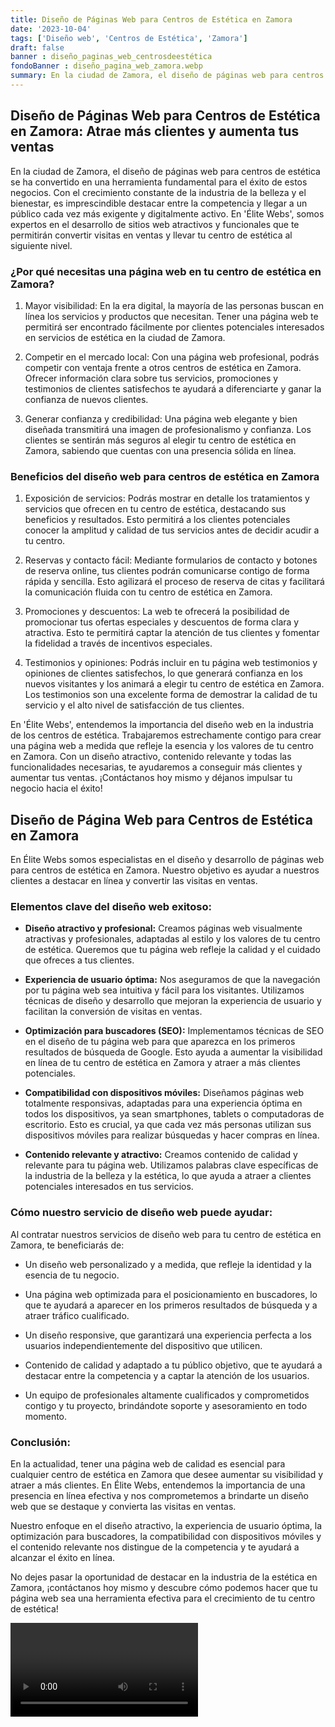 ```yaml
---
title: Diseño de Páginas Web para Centros de Estética en Zamora
date: '2023-10-04'
tags: ['Diseño web', 'Centros de Estética', 'Zamora']
draft: false
banner : diseño_paginas_web_centrosdeestética
fondoBanner : diseño_pagina_web_zamora.webp
summary: En la ciudad de Zamora, el diseño de páginas web para centros de estética se ha convertido en una herramienta fundamental para el éxito de estos negocios. Con el crecimiento constante de la industria de la belleza y el bienestar, es imprescindible destacar entre la competencia y llegar a un público cada vez más exigente y digitalmente activo. En 'Élite Webs', somos expertos en el desarrollo de sitios web atractivos y funcionales que te permitirán convertir visitas en ventas y llevar tu centro de estética al siguiente nivel.
---
```


## Diseño de Páginas Web para Centros de Estética en Zamora: Atrae más clientes y aumenta tus ventas

En la ciudad de Zamora, el diseño de páginas web para centros de estética se ha convertido en una herramienta fundamental para el éxito de estos negocios. Con el crecimiento constante de la industria de la belleza y el bienestar, es imprescindible destacar entre la competencia y llegar a un público cada vez más exigente y digitalmente activo. En 'Élite Webs', somos expertos en el desarrollo de sitios web atractivos y funcionales que te permitirán convertir visitas en ventas y llevar tu centro de estética al siguiente nivel.

### ¿Por qué necesitas una página web en tu centro de estética en Zamora?

1. Mayor visibilidad: En la era digital, la mayoría de las personas buscan en línea los servicios y productos que necesitan. Tener una página web te permitirá ser encontrado fácilmente por clientes potenciales interesados en servicios de estética en la ciudad de Zamora.

2. Competir en el mercado local: Con una página web profesional, podrás competir con ventaja frente a otros centros de estética en Zamora. Ofrecer información clara sobre tus servicios, promociones y testimonios de clientes satisfechos te ayudará a diferenciarte y ganar la confianza de nuevos clientes.

3. Generar confianza y credibilidad: Una página web elegante y bien diseñada transmitirá una imagen de profesionalismo y confianza. Los clientes se sentirán más seguros al elegir tu centro de estética en Zamora, sabiendo que cuentas con una presencia sólida en línea.

### Beneficios del diseño web para centros de estética en Zamora

1. Exposición de servicios: Podrás mostrar en detalle los tratamientos y servicios que ofrecen en tu centro de estética, destacando sus beneficios y resultados. Esto permitirá a los clientes potenciales conocer la amplitud y calidad de tus servicios antes de decidir acudir a tu centro.

2. Reservas y contacto fácil: Mediante formularios de contacto y botones de reserva online, tus clientes podrán comunicarse contigo de forma rápida y sencilla. Esto agilizará el proceso de reserva de citas y facilitará la comunicación fluida con tu centro de estética en Zamora.

3. Promociones y descuentos: La web te ofrecerá la posibilidad de promocionar tus ofertas especiales y descuentos de forma clara y atractiva. Esto te permitirá captar la atención de tus clientes y fomentar la fidelidad a través de incentivos especiales.

4. Testimonios y opiniones: Podrás incluir en tu página web testimonios y opiniones de clientes satisfechos, lo que generará confianza en los nuevos visitantes y los animará a elegir tu centro de estética en Zamora. Los testimonios son una excelente forma de demostrar la calidad de tu servicio y el alto nivel de satisfacción de tus clientes.

En 'Élite Webs', entendemos la importancia del diseño web en la industria de los centros de estética. Trabajaremos estrechamente contigo para crear una página web a medida que refleje la esencia y los valores de tu centro en Zamora. Con un diseño atractivo, contenido relevante y todas las funcionalidades necesarias, te ayudaremos a conseguir más clientes y aumentar tus ventas. ¡Contáctanos hoy mismo y déjanos impulsar tu negocio hacia el éxito!

<GifSeo />

<Cta />

## Diseño de Página Web para Centros de Estética en Zamora

En Élite Webs somos especialistas en el diseño y desarrollo de páginas web para centros de estética en Zamora. Nuestro objetivo es ayudar a nuestros clientes a destacar en línea y convertir las visitas en ventas.

### Elementos clave del diseño web exitoso:

- **Diseño atractivo y profesional:** Creamos páginas web visualmente atractivas y profesionales, adaptadas al estilo y los valores de tu centro de estética. Queremos que tu página web refleje la calidad y el cuidado que ofreces a tus clientes.

- **Experiencia de usuario óptima:** Nos aseguramos de que la navegación por tu página web sea intuitiva y fácil para los visitantes. Utilizamos técnicas de diseño y desarrollo que mejoran la experiencia de usuario y facilitan la conversión de visitas en ventas.

- **Optimización para buscadores (SEO):** Implementamos técnicas de SEO en el diseño de tu página web para que aparezca en los primeros resultados de búsqueda de Google. Esto ayuda a aumentar la visibilidad en línea de tu centro de estética en Zamora y atraer a más clientes potenciales.

- **Compatibilidad con dispositivos móviles:** Diseñamos páginas web totalmente responsivas, adaptadas para una experiencia óptima en todos los dispositivos, ya sean smartphones, tablets o computadoras de escritorio. Esto es crucial, ya que cada vez más personas utilizan sus dispositivos móviles para realizar búsquedas y hacer compras en línea.

- **Contenido relevante y atractivo:** Creamos contenido de calidad y relevante para tu página web. Utilizamos palabras clave específicas de la industria de la belleza y la estética, lo que ayuda a atraer a clientes potenciales interesados en tus servicios.

### Cómo nuestro servicio de diseño web puede ayudar:

Al contratar nuestros servicios de diseño web para tu centro de estética en Zamora, te beneficiarás de:

- Un diseño web personalizado y a medida, que refleje la identidad y la esencia de tu negocio.

- Una página web optimizada para el posicionamiento en buscadores, lo que te ayudará a aparecer en los primeros resultados de búsqueda y a atraer tráfico cualificado.

- Un diseño responsive, que garantizará una experiencia perfecta a los usuarios independientemente del dispositivo que utilicen.

- Contenido de calidad y adaptado a tu público objetivo, que te ayudará a destacar entre la competencia y a captar la atención de los usuarios.

- Un equipo de profesionales altamente cualificados y comprometidos contigo y tu proyecto, brindándote soporte y asesoramiento en todo momento.

### Conclusión:

En la actualidad, tener una página web de calidad es esencial para cualquier centro de estética en Zamora que desee aumentar su visibilidad y atraer a más clientes. En Élite Webs, entendemos la importancia de una presencia en línea efectiva y nos comprometemos a brindarte un diseño web que se destaque y convierta las visitas en ventas.

Nuestro enfoque en el diseño atractivo, la experiencia de usuario óptima, la optimización para buscadores, la compatibilidad con dispositivos móviles y el contenido relevante nos distingue de la competencia y te ayudará a alcanzar el éxito en línea.

No dejes pasar la oportunidad de destacar en la industria de la estética en Zamora, ¡contáctanos hoy mismo y descubre cómo podemos hacer que tu página web sea una herramienta efectiva para el crecimiento de tu centro de estética!

<Video />

<CtaBot job='Centros de Estética' city='Zamora'/>

<Gmaps query='Zamora+españa+maps' />
